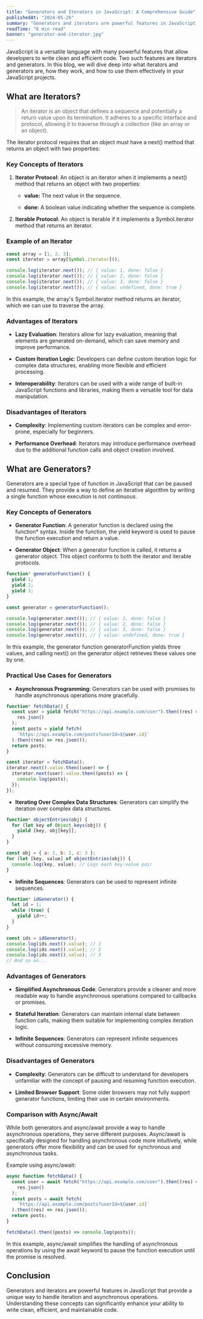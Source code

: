```yaml
---
title: "Generators and Iterators in JavaScript: A Comprehensive Guide"
publishedAt: "2024-05-26"
summary: "Generators and iterators are powerful features in JavaScript that allow you to work with sequences of data in a more flexible and efficient way. In this article, we'll explore how generators and iterators work, and how you can use them to simplify your code and improve performance."
readTime: "6 min read"
banner: "generator-and-iterator.jpg"
---
```


JavaScript is a versatile language with many powerful features that allow developers to write clean and efficient code. Two such features are iterators and generators. In this blog, we will dive deep into what iterators and generators are, how they work, and how to use them effectively in your JavaScript projects.

## What are Iterators?

> An iterator is an object that defines a sequence and potentially a return
> value upon its termination. It adheres to a specific interface and protocol,
> allowing it to traverse through a collection (like an array or an object).

The iterator protocol requires that an object must have a next() method that returns an object with two properties:

### Key Concepts of Iterators

1. **Iterator Protocol**: An object is an iterator when it implements a next() method that returns an object with two properties:

   - **value:** The next value in the sequence.

   - **done:** A boolean value indicating whether the sequence is complete.

2. **Iterable Protocol**: An object is iterable if it implements a Symbol.iterator method that returns an iterator.

### Example of an Iterator

```javascript
const array = [1, 2, 3];
const iterator = array[Symbol.iterator]();

console.log(iterator.next()); // { value: 1, done: false }
console.log(iterator.next()); // { value: 2, done: false }
console.log(iterator.next()); // { value: 3, done: false }
console.log(iterator.next()); // { value: undefined, done: true }
```

In this example, the array's Symbol.iterator method returns an iterator, which we can use to traverse the array.

### Advantages of Iterators

- **Lazy Evaluation**: Iterators allow for lazy evaluation, meaning that elements are generated on-demand, which can save memory and improve performance.

- **Custom Iteration Logic**: Developers can define custom iteration logic for complex data structures, enabling more flexible and efficient processing.

- **Interoperability**: Iterators can be used with a wide range of built-in JavaScript functions and libraries, making them a versatile tool for data manipulation.

### Disadvantages of Iterators

- **Complexity**: Implementing custom iterators can be complex and error-prone, especially for beginners.

- **Performance Overhead**: Iterators may introduce performance overhead due to the additional function calls and object creation involved.

## What are Generators?

Generators are a special type of function in JavaScript that can be paused and resumed. They provide a way to define an iterative algorithm by writing a single function whose execution is not continuous.

### Key Concepts of Generators

- **Generator Function**: A generator function is declared using the function\* syntax. Inside the function, the yield keyword is used to pause the function execution and return a value.

- **Generator Object**: When a generator function is called, it returns a generator object. This object conforms to both the iterator and iterable protocols.

```javascript
function* generatorFunction() {
  yield 1;
  yield 2;
  yield 3;
}

const generator = generatorFunction();

console.log(generator.next()); // { value: 1, done: false }
console.log(generator.next()); // { value: 2, done: false }
console.log(generator.next()); // { value: 3, done: false }
console.log(generator.next()); // { value: undefined, done: true }
```

In this example, the generator function generatorFunction yields three values, and calling next() on the generator object retrieves these values one by one.

### Practical Use Cases for Generators

- **Asynchronous Programming**: Generators can be used with promises to handle asynchronous operations more gracefully.

```javascript
function* fetchData() {
  const user = yield fetch("https://api.example.com/user").then((res) =>
    res.json()
  );
  const posts = yield fetch(
    `https://api.example.com/posts?userId=${user.id}`
  ).then((res) => res.json());
  return posts;
}

const iterator = fetchData();
iterator.next().value.then((user) => {
  iterator.next(user).value.then((posts) => {
    console.log(posts);
  });
});
```

- **Iterating Over Complex Data Structures**: Generators can simplify the iteration over complex data structures.

```javascript
function* objectEntries(obj) {
  for (let key of Object.keys(obj)) {
    yield [key, obj[key]];
  }
}

const obj = { a: 1, b: 2, c: 3 };
for (let [key, value] of objectEntries(obj)) {
  console.log(key, value); // Logs each key-value pair
}
```

- **Infinite Sequences**: Generators can be used to represent infinite sequences.

```javascript
function* idGenerator() {
  let id = 1;
  while (true) {
    yield id++;
  }
}

const ids = idGenerator();
console.log(ids.next().value); // 1
console.log(ids.next().value); // 2
console.log(ids.next().value); // 3
// And so on...
```

### Advantages of Generators

- **Simplified Asynchronous Code**: Generators provide a cleaner and more readable way to handle asynchronous operations compared to callbacks or promises.

- **Stateful Iteration**: Generators can maintain internal state between function calls, making them suitable for implementing complex iteration logic.

- **Infinite Sequences**: Generators can represent infinite sequences without consuming excessive memory.

### Disadvantages of Generators

- **Complexity**: Generators can be difficult to understand for developers unfamiliar with the concept of pausing and resuming function execution.

- **Limited Browser Support**: Some older browsers may not fully support generator functions, limiting their use in certain environments.

### Comparison with Async/Await

While both generators and async/await provide a way to handle asynchronous operations, they serve different purposes. Async/await is specifically designed for handling asynchronous code more intuitively, while generators offer more flexibility and can be used for synchronous and asynchronous tasks.

Example using async/await:

```javascript
async function fetchData() {
  const user = await fetch("https://api.example.com/user").then((res) =>
    res.json()
  );
  const posts = await fetch(
    `https://api.example.com/posts?userId=${user.id}`
  ).then((res) => res.json());
  return posts;
}

fetchData().then((posts) => console.log(posts));
```

In this example, async/await simplifies the handling of asynchronous operations by using the await keyword to pause the function execution until the promise is resolved.

## Conclusion

Generators and iterators are powerful features in JavaScript that provide a unique way to handle iteration and asynchronous operations. Understanding these concepts can significantly enhance your ability to write clean, efficient, and maintainable code.
